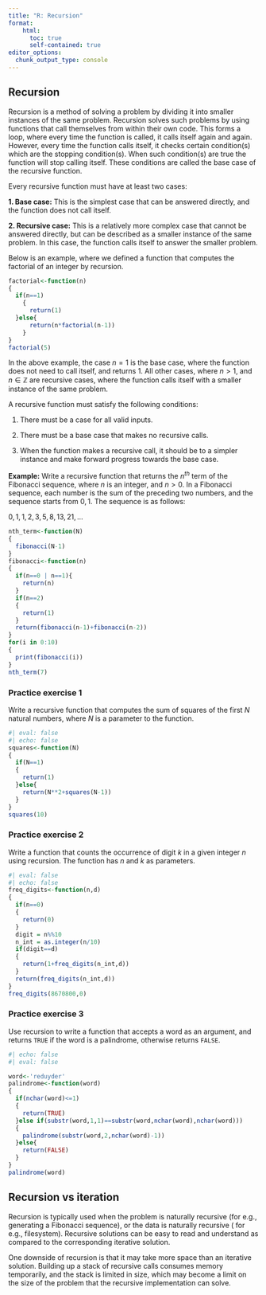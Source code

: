```yaml
---
title: "R: Recursion"
format:
    html:
      toc: true
      self-contained: true
editor_options: 
  chunk_output_type: console
---
```


## Recursion

Recursion is a method of solving a problem by dividing it into smaller instances of the same problem. Recursion solves such problems by using functions that call themselves from within their own code. This forms a loop, where every time the function is called, it calls itself again and again. However, every time the function calls itself, it checks certain condition(s) which are the stopping condition(s). When such condition(s) are true the function will stop calling itself. These conditions are called the base case of the recursive function.

Every recursive function must have at least two cases:

**1. Base case:** This is the simplest case that can be answered directly, and the function does not call itself.

**2. Recursive case:** This is a relatively more complex case that cannot be answered directly, but can be described as a smaller instance of the same problem. In this case, the function calls itself to answer the smaller problem. 

Below is an example, where we defined a function that computes the factorial of an integer by recursion.


```r
factorial<-function(n)
{
  if(n==1)
    {
      return(1)
  }else{
      return(n*factorial(n-1))
    }
}
factorial(5)
```

In the above example, the case $n=1$ is the base case, where the function does not need to call itself, and returns 1. All other cases, where $n>1$, and $n \in  \mathbb{Z}$ are recursive cases, where the function calls itself with a smaller instance of the same problem. 

A recursive function must satisfy the following conditions:

1. There must be a case for all valid inputs.

2. There must be a base case that makes no recursive calls.

3. When the function makes a recursive call, it should be to a simpler instance and make forward progress towards the base case.

**Example:** Write a recursive function that returns the $n^{th}$ term of the Fibonacci sequence, where $n$ is an integer, and $n>0$. In a Fibonacci sequence, each number is the sum of the preceding two numbers, and the sequence starts from $0,1$. The sequence is as follows:

$0, 1, 1, 2, 3, 5, 8, 13, 21, ...$

```r
nth_term<-function(N)
{
  fibonacci(N-1)
}
fibonacci<-function(n)
{
  if(n==0 | n==1){
    return(n)
  }
  if(n==2)
  {
    return(1)
  }
  return(fibonacci(n-1)+fibonacci(n-2))
}
for(i in 0:10)
{
  print(fibonacci(i))
}
nth_term(7)
```


### Practice exercise 1

Write a recursive function that computes the sum of squares of the first $N$ natural numbers, where $N$ is a parameter to the function.

```r
#| eval: false
#| echo: false
squares<-function(N)
{
  if(N==1)
  {
    return(1)
  }else{
    return(N**2+squares(N-1))
  }
}
squares(10)
```

### Practice exercise 2

Write a function that counts the occurrence of digit $k$ in a given integer $n$ using recursion. The function has $n$ and $k$ as parameters.

```r
#| eval: false
#| echo: false
freq_digits<-function(n,d)
{
  if(n==0)
  {
    return(0)
  }
  digit = n%%10
  n_int = as.integer(n/10)
  if(digit==d)
  {
    return(1+freq_digits(n_int,d))
  }
  return(freq_digits(n_int,d))
}
freq_digits(8670800,0)
```

### Practice exercise 3

Use recursion to write a function that accepts a word as an argument, and returns `TRUE` if the word is a palindrome, otherwise returns `FALSE`.


```r
#| echo: false
#| eval: false

word<-'reduyder'
palindrome<-function(word)
{
  if(nchar(word)<=1)
  {
    return(TRUE)
  }else if(substr(word,1,1)==substr(word,nchar(word),nchar(word)))
  {
    palindrome(substr(word,2,nchar(word)-1))
  }else{
    return(FALSE)
  }
}
palindrome(word)
```

## Recursion vs iteration

Recursion is typically used when the problem is naturally recursive (for e.g., generating a Fibonacci sequence), or the data is naturally recursive ( for e.g., filesystem). Recursive solutions can be easy to read and understand as compared to the corresponding iterative solution.

One downside of recursion is that it may take more space than an iterative solution. Building up a stack of recursive calls consumes memory temporarily, and the stack is limited in size, which may become a limit on the size of the problem that the recursive implementation can solve.


